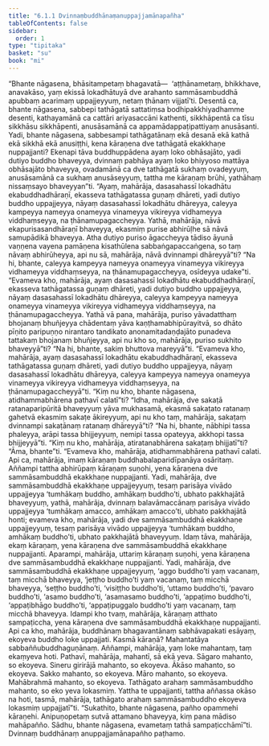 ```yaml
---
title: "6.1.1 Dvinnaṃbuddhānaṃanuppajjamānapañha"
tableOfContents: false
sidebar:
  order: 1
type: "tipitaka"
basket: "su"
book: "mi"
---
```



<DynamicBreadcrumb />

<Division number="171" book="mi">

<Paragraph number="1062" book="mi">
“Bhante nāgasena, bhāsitampetaṃ bhagavatā—  ‘aṭṭhānametaṃ, bhikkhave, anavakāso, yaṃ ekissā lokadhātuyā dve arahanto sammāsambuddhā apubbaṃ acarimaṃ uppajjeyyuṃ, netaṃ ṭhānaṃ vijjatī’ti. Desentā ca, bhante nāgasena, sabbepi tathāgatā sattatiṃsa bodhipakkhiyadhamme desenti, kathayamānā ca cattāri ariyasaccāni kathenti, sikkhāpentā ca tīsu sikkhāsu sikkhāpenti, anusāsamānā ca appamādappaṭipattiyaṃ anusāsanti. Yadi, bhante nāgasena, sabbesampi tathāgatānaṃ ekā desanā ekā kathā ekā sikkhā ekā anusiṭṭhi, kena kāraṇena dve tathāgatā ekakkhaṇe nuppajjanti? Ekenapi tāva buddhuppādena ayaṃ loko obhāsajāto, yadi dutiyo buddho bhaveyya, dvinnaṃ pabhāya ayaṃ loko bhiyyoso mattāya obhāsajāto bhaveyya, ovadamānā ca dve tathāgatā sukhaṃ ovadeyyuṃ, anusāsamānā ca sukhaṃ anusāseyyuṃ, tattha me kāraṇaṃ brūhi, yathāhaṃ nissaṃsayo bhaveyyan”ti.
</Paragraph>

<Paragraph number="1063" book="mi">
“Ayaṃ, mahārāja, dasasahassī lokadhātu ekabuddhadhāraṇī, ekasseva tathāgatassa guṇaṃ dhāreti, yadi dutiyo buddho uppajjeyya, nāyaṃ dasasahassī lokadhātu dhāreyya, caleyya kampeyya nameyya onameyya vinameyya vikireyya vidhameyya viddhaṃseyya, na ṭhānamupagaccheyya.
</Paragraph>

<Paragraph number="1064" book="mi">
Yathā, mahārāja, nāvā ekapurisasandhāraṇī bhaveyya, ekasmiṃ purise abhirūḷhe sā nāvā samupādikā bhaveyya. Atha dutiyo puriso āgaccheyya tādiso āyunā vaṇṇena vayena pamāṇena kisathūlena sabbaṅgapaccaṅgena, so taṃ nāvaṃ abhirūheyya, api nu sā, mahārāja, nāvā dvinnampi dhāreyyā”ti? “Na hi, bhante, caleyya kampeyya nameyya onameyya vinameyya vikireyya vidhameyya viddhaṃseyya, na ṭhānamupagaccheyya, osīdeyya udake”ti. “Evameva kho, mahārāja, ayaṃ dasasahassī lokadhātu ekabuddhadhāraṇī, ekasseva tathāgatassa guṇaṃ dhāreti, yadi dutiyo buddho uppajjeyya, nāyaṃ dasasahassī lokadhātu dhāreyya, caleyya kampeyya nameyya onameyya vinameyya vikireyya vidhameyya viddhaṃseyya, na ṭhānamupagaccheyya.
</Paragraph>

<Paragraph number="1065" book="mi">
Yathā vā pana, mahārāja, puriso yāvadatthaṃ bhojanaṃ bhuñjeyya chādentaṃ yāva kaṇṭhamabhipūrayitvā, so dhāto pīṇito paripuṇṇo nirantaro tandikato anonamitadaṇḍajāto punadeva tattakaṃ bhojanaṃ bhuñjeyya, api nu kho so, mahārāja, puriso sukhito bhaveyyā”ti? “Na hi, bhante, sakiṃ bhuttova mareyyā”ti. “Evameva kho, mahārāja, ayaṃ dasasahassī lokadhātu ekabuddhadhāraṇī, ekasseva tathāgatassa guṇaṃ dhāreti, yadi dutiyo buddho uppajjeyya, nāyaṃ dasasahassī lokadhātu dhāreyya, caleyya kampeyya nameyya onameyya vinameyya vikireyya vidhameyya viddhaṃseyya, na ṭhānamupagaccheyyā”ti.
</Paragraph>

<Paragraph number="1066" book="mi">
“Kiṃ nu kho, bhante nāgasena, atidhammabhārena pathavī calatī”ti? “Idha, mahārāja, dve sakaṭā ratanaparipūritā bhaveyyuṃ yāva mukhasamā, ekasmā sakaṭato ratanaṃ gahetvā ekasmiṃ sakaṭe ākireyyuṃ, api nu kho taṃ, mahārāja, sakaṭaṃ dvinnampi sakaṭānaṃ ratanaṃ dhāreyyā”ti? “Na hi, bhante, nābhipi tassa phaleyya, arāpi tassa bhijjeyyuṃ, nemipi tassa opateyya, akkhopi tassa bhijjeyyā”ti. “Kiṃ nu kho, mahārāja, atiratanabhārena sakaṭaṃ bhijjatī”ti? “Āma, bhante”ti. “Evameva kho, mahārāja, atidhammabhārena pathavī calati.
</Paragraph>

<Paragraph number="1067" book="mi">
Api ca, mahārāja, imaṃ kāraṇaṃ buddhabalaparidīpanāya osāritaṃ. Aññampi tattha abhirūpaṃ kāraṇaṃ suṇohi, yena kāraṇena dve sammāsambuddhā ekakkhaṇe nuppajjanti. Yadi, mahārāja, dve sammāsambuddhā ekakkhaṇe uppajjeyyuṃ, tesaṃ parisāya vivādo uppajjeyya ‘tumhākaṃ buddho, amhākaṃ buddho’ti, ubhato pakkhajātā bhaveyyuṃ, yathā, mahārāja, dvinnaṃ balavāmaccānaṃ parisāya vivādo uppajjeyya ‘tumhākaṃ amacco, amhākaṃ amacco’ti, ubhato pakkhajātā honti; evameva kho, mahārāja, yadi dve sammāsambuddhā ekakkhaṇe uppajjeyyuṃ, tesaṃ parisāya vivādo uppajjeyya ‘tumhākaṃ buddho, amhākaṃ buddho’ti, ubhato pakkhajātā bhaveyyuṃ. Idaṃ tāva, mahārāja, ekaṃ kāraṇaṃ, yena kāraṇena dve sammāsambuddhā ekakkhaṇe nuppajjanti.
</Paragraph>

<Paragraph number="1068" book="mi">
Aparampi, mahārāja, uttariṃ kāraṇaṃ suṇohi, yena kāraṇena dve sammāsambuddhā ekakkhaṇe nuppajjanti. Yadi, mahārāja, dve sammāsambuddhā ekakkhaṇe uppajjeyyuṃ, ‘aggo buddho’ti yaṃ vacanaṃ, taṃ micchā bhaveyya, ‘jeṭṭho buddho’ti yaṃ vacanaṃ, taṃ micchā bhaveyya, ‘seṭṭho buddho’ti, ‘visiṭṭho buddho’ti, ‘uttamo buddho’ti, ‘pavaro buddho’ti, ‘asamo buddho’ti, ‘asamasamo buddho’ti, ‘appaṭimo buddho’ti, ‘appaṭibhāgo buddho’ti, ‘appaṭipuggalo buddho’ti yaṃ vacanaṃ, taṃ micchā bhaveyya. Idampi kho tvaṃ, mahārāja, kāraṇaṃ atthato sampaṭiccha, yena kāraṇena dve sammāsambuddhā ekakkhaṇe nuppajjanti.
</Paragraph>

<Paragraph number="1069" book="mi">
Api ca kho, mahārāja, buddhānaṃ bhagavantānaṃ sabhāvapakati esāyaṃ, ekoyeva buddho loke uppajjati. Kasmā kāraṇā? Mahantatāya sabbaññubuddhaguṇānaṃ. Aññampi, mahārāja, yaṃ loke mahantaṃ, taṃ ekaṃyeva hoti. Pathavī, mahārāja, mahantī, sā ekā yeva. Sāgaro mahanto, so ekoyeva. Sineru girirājā mahanto, so ekoyeva. Ākāso mahanto, so ekoyeva. Sakko mahanto, so ekoyeva. Māro mahanto, so ekoyeva. Mahābrahmā mahanto, so ekoyeva. Tathāgato arahaṃ sammāsambuddho mahanto, so eko yeva lokasmiṃ. Yattha te uppajjanti, tattha aññassa okāso na hoti, tasmā, mahārāja, tathāgato arahaṃ sammāsambuddho ekoyeva lokasmiṃ uppajjatī”ti.
</Paragraph>

<Paragraph number="1070" book="mi">
“Sukathito, bhante nāgasena, pañho opammehi kāraṇehi. Anipuṇopetaṃ sutvā attamano bhaveyya, kiṃ pana mādiso mahāpañño. Sādhu, bhante nāgasena, evametaṃ tathā sampaṭicchāmī”ti.

</Paragraph>
</Division>

<Paragraph number="1071" type="center" book="mi">
Dvinnaṃ buddhānaṃ anuppajjamānapañho paṭhamo.
</Paragraph>